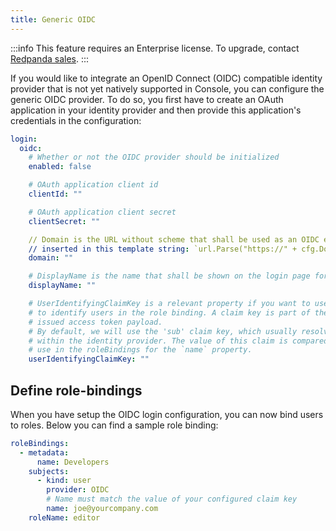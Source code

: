 ```yaml
---
title: Generic OIDC
---
```


<head>
    <meta name="title" content="SSO with a Generic OIDC provider in Redpanda Console | Redpanda Docs"/>
    <meta name="description" content="Integrate your Redpanda Console authentication with any identity provider that supports an OIDC-compatible protocol."/>
</head>

:::info
This feature requires an Enterprise license. To upgrade, contact [Redpanda sales](https://redpanda.com/try-redpanda?section=enterprise-cloud).
:::

If you would like to integrate an OpenID Connect (OIDC) compatible identity provider that is not yet natively supported in Console,
you can configure the generic OIDC provider. To do so, you first have to create an OAuth application in your identity provider
and then provide this application's credentials in the configuration:

```yaml
login:
  oidc:
    # Whether or not the OIDC provider should be initialized
    enabled: false

    # OAuth application client id
    clientId: ""

    # OAuth application client secret
    clientSecret: ""

    // Domain is the URL without scheme that shall be used as an OIDC endpoint. It will be
    // inserted in this template string: `url.Parse("https://" + cfg.Domain + "/")`.
    domain: ""

    # DisplayName is the name that shall be shown on the login page for this identity provider
    displayName: ""

    # UserIdentifyingClaimKey is a relevant property if you want to use a specific claim key
    # to identify users in the role binding. A claim key is part of the identity provider's
    # issued access token payload.
    # By default, we will use the 'sub' claim key, which usually resolves to the unique ID 
    # within the identity provider. The value of this claim is compared against what you
    # use in the roleBindings for the `name` property.
    userIdentifyingClaimKey: ""
```

## Define role-bindings

When you have setup the OIDC login configuration, you can now bind users to roles. Below you can find a sample
role binding:

```yaml
roleBindings:
  - metadata:
      name: Developers
    subjects:
      - kind: user
        provider: OIDC
        # Name must match the value of your configured claim key
        name: joe@yourcompany.com
    roleName: editor
```
